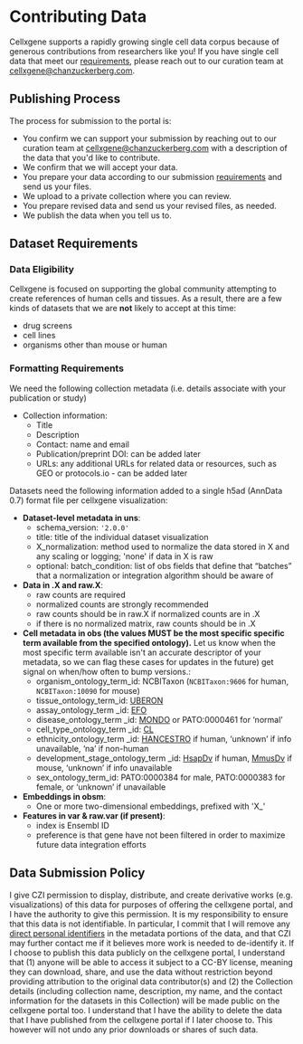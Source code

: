 # Contributing Data

Cellxgene supports a rapidly growing single cell data corpus because of generous contributions from researchers like you! If you have single cell data that meet our [requirements](#dataset-requirements), please reach out to our curation team at [cellxgene@chanzuckerberg.com](cellxgene@chanzuckerberg.com).

## Publishing Process

The process for submission to the portal is:

- You confirm we can support your submission by reaching out to our curation team at [cellxgene@chanzuckerberg.com](cellxgene@chanzuckerberg.com) with a description of the data that you'd like to contribute.
- We confirm that we will accept your data.
- You prepare your data according to our submission [requirements](#dataset-requirements) and send us your files.
- We upload to a private collection where you can review.
- You prepare revised data and send us your revised files, as needed.
- We publish the data when you tell us to.

## Dataset Requirements

### Data Eligibility

Cellxgene is focused on supporting the global community attempting to create references of human cells and tissues. As a result, there are a few kinds of datasets that we are **not** likely to accept at this time:

- drug screens
- cell lines
- organisms other than mouse or human

### Formatting Requirements

We need the following collection metadata (i.e. details associate with your publication or study)

- Collection information:
  - Title
  - Description
  - Contact: name and email
  - Publication/preprint DOI: can be added later
  - URLs: any additional URLs for related data or resources, such as GEO or protocols.io - can be added later

Datasets need the following information added to a single h5ad (AnnData 0.7) format file per cellxgene visualization:

- **Dataset-level metadata in uns**:
  - schema_version: `'2.0.0'`
  - title: title of the individual dataset visualization
  - X_normalization: method used to normalize the data stored in X and any scaling or logging; 'none' if data in X is raw
  - optional: batch_condition: list of obs fields that define that “batches” that a normalization or integration algorithm should be aware of
- **Data in .X and raw.X**:
  - raw counts are required
  - normalized counts are strongly recommended
  - raw counts should be in raw.X if normalized counts are in .X
  - if there is no normalized matrix, raw counts should be in .X
- **Cell metadata in obs (the values MUST be the most specific specific term available from the specified ontology).** Let us know when the most specific term available isn't an accurate descriptor of your metadata, so we can flag these cases for updates in the future) get signal on when/how often to bump versions.:
  - organism_ontology_term_id: NCBITaxon (`NCBITaxon:9606` for human, `NCBITaxon:10090` for mouse)
  - tissue_ontology_term_id: [UBERON](https://www.ebi.ac.uk/ols/ontologies/uberon)
  - assay_ontology_term \_id: [EFO](https://www.ebi.ac.uk/ols/ontologies/efo)
  - disease_ontology_term \_id: [MONDO](https://www.ebi.ac.uk/ols/ontologies/mondo) or PATO:0000461 for ‘normal’
  - cell_type_ontology_term \_id: [CL](https://www.ebi.ac.uk/ols/ontologies/cl)
  - ethnicity_ontology_term \_id: [HANCESTRO](https://www.ebi.ac.uk/ols/ontologies/hancestro) if human, ‘unknown’ if info unavailable, ‘na’ if non-human
  - development_stage_ontology_term \_id: [HsapDv](https://www.ebi.ac.uk/ols/ontologies/hsapdv) if human, [MmusDv](https://www.ebi.ac.uk/ols/ontologies/mmusdv) if mouse, ‘unknown’ if info unavailable
  - sex_ontology_term_id: PATO:0000384 for male, PATO:0000383 for female, or ‘unknown’ if unavailable
- **Embeddings in obsm**:
  - One or more two-dimensional embeddings, prefixed with 'X\_'
- **Features in var & raw.var (if present)**:
  - index is Ensembl ID
  - preference is that gene have not been filtered in order to maximize future data integration efforts

## Data Submission Policy

I give CZI permission to display, distribute, and create derivative works (e.g. visualizations) of this data for purposes of offering the cellxgene portal, and I have the authority to give this permission. It is my responsibility to ensure that this data is not identifiable. In particular, I commit that I will remove any [direct personal identifiers](https://github.com/chanzuckerberg/single-cell-data-portal/blob/41af03dd63690210a245c00c05b38989a1769207/frontend/src/components/Collections/components/PublishCollection/components/Policy/components/DirectPersonalIdentifiers/index.tsx) in the metadata portions of the data, and that CZI may further contact me if it believes more work is needed to de-identify it. If I choose to publish this data publicly on the cellxgene portal, I understand that (1) anyone will be able to access it subject to a CC-BY license, meaning they can download, share, and use the data without restriction beyond providing attribution to the original data contributor(s) and (2) the Collection details (including collection name, description, my name, and the contact information for the datasets in this Collection) will be made public on the cellxgene portal too. I understand that I have the ability to delete the data that I have published from the cellxgene portal if I later choose to. This however will not undo any prior downloads or shares of such data.
